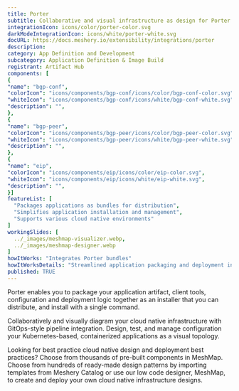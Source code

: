 ```yaml
---
title: Porter
subtitle: Collaborative and visual infrastructure as design for Porter
integrationIcon: icons/color/porter-color.svg
darkModeIntegrationIcon: icons/white/porter-white.svg
docURL: https://docs.meshery.io/extensibility/integrations/porter
description: 
category: App Definition and Development
subcategory: Application Definition & Image Build
registrant: Artifact Hub
components: [
{
"name": "bgp-conf",
"colorIcon": "icons/components/bgp-conf/icons/color/bgp-conf-color.svg",
"whiteIcon": "icons/components/bgp-conf/icons/white/bgp-conf-white.svg",
"description": "",
},
{
"name": "bgp-peer",
"colorIcon": "icons/components/bgp-peer/icons/color/bgp-peer-color.svg",
"whiteIcon": "icons/components/bgp-peer/icons/white/bgp-peer-white.svg",
"description": "",
},
{
"name": "eip",
"colorIcon": "icons/components/eip/icons/color/eip-color.svg",
"whiteIcon": "icons/components/eip/icons/white/eip-white.svg",
"description": "",
}]
featureList: [
  "Packages applications as bundles for distribution",
  "Simplifies application installation and management",
  "Supports various cloud native environments"
]
workingSlides: [
  ../_images/meshmap-visualizer.webp,
  ../_images/meshmap-designer.webp
]
howItWorks: "Integrates Porter bundles"
howItWorksDetails: "Streamlined application packaging and deployment in Kubernetes"
published: TRUE
---
```

<p>
Porter enables you to package your application artifact, client tools, configuration and deployment logic together as an installer that you can distribute, and install with a single command.
</p>
<p>
    Collaboratively and visually diagram your cloud native infrastructure with GitOps-style pipeline integration. Design, test, and manage configuration your Kubernetes-based, containerized applications as a visual topology.
</p>
<p>
    Looking for best practice cloud native design and deployment best practices? Choose from thousands of pre-built components in MeshMap. Choose from hundreds of ready-made design patterns by importing templates from Meshery Catalog or use our low code designer, MeshMap, to create and deploy your own cloud native infrastructure designs.
</p>
